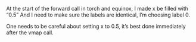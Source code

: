 
At the start of the forward call in torch and equinox, I made x be filled with "0.5"
And I need to make sure the labels are identical, I'm choosing label 0.

One needs to be careful about setting x to 0.5, it's best done immediately after the vmap call.

```python

```

